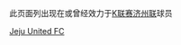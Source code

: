 {{Catnav|頁面分類|...|韩国體育|韩国足球|效力韩国俱乐部的球员}}
{{Catnav|頁面分類|...|各國足球|韩国足球|效力韩国俱乐部的球员}}

此页面列出现在或曾经效力于[[K联赛|K联赛]][[济州联|济州联]]球员
{{Commonscat|Players of Jeju United FC}}

[[Category:效力韩国俱乐部的球员|Jeju United FC]]